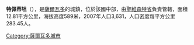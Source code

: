 '''特佩蒂坦'''（{{lang-es|Tepetitán}}），是[[薩爾瓦多|薩爾瓦多]]的城鎮，位於該國中部，由[[聖維森特省|聖維森特省]]負責管轄，面積12.81平方公里，海拔高度589米，2007年人口3,631，人口密度每平方公里283.45人。

{{coord|13|39|N|88|50|W|display=title|region:SV_type:city_source:GNS-enwiki}}

{{ElSalvador-geo-stub}}
[[Category:薩爾瓦多城市|Category:薩爾瓦多城市]]